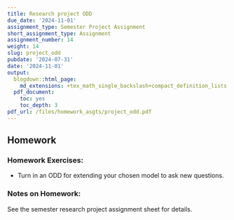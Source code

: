 ```yaml
---
title: Research project ODD
due_date: '2024-11-01'
assignment_type: Semester Project Assignment
short_assignment_type: Assignment
assignment_number: 14
weight: 14
slug: project_odd
pubdate: '2024-07-31'
date: '2024-11-01'
output:
  blogdown::html_page:
    md_extensions: +tex_math_single_backslash+compact_definition_lists
  pdf_document:
    toc: yes
    toc_depth: 3
pdf_url: /files/homework_asgts/project_odd.pdf
---
```

## Homework

### Homework Exercises:



* Turn in an ODD for extending your chosen model to ask new questions.

### Notes on Homework:


See the semester research project assignment sheet for details.